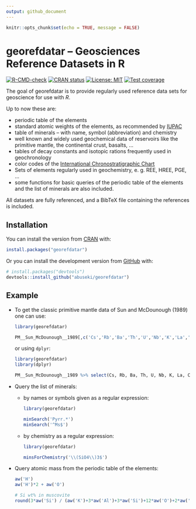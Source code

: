 ```yaml
---
output: github_document
---
```

```r
knitr::opts_chunk$set(echo = TRUE, message = FALSE)
```
# georefdatar -- Geosciences Reference Datasets in R


<!-- badges: start -->
[![R-CMD-check](https://github.com/abuseki/georefdatar/actions/workflows/R-CMD-check.yaml/badge.svg)](https://github.com/abuseki/georefdatar/actions/workflows/R-CMD-check.yaml)
[![CRAN status](https://www.r-pkg.org/badges/version/georefdatar)](https://CRAN.R-project.org/package=georefdatar)
[![License: MIT](https://img.shields.io/badge/License-MIT-yellow.svg)](https://choosealicense.com/licenses/mit/)
[![Test coverage](https://github.com/abuseki/georefdatar/actions/workflows/test-coverage.yaml/badge.svg)](https://github.com/abuseki/georefdatar/actions/workflows/test-coverage.yaml)
<!-- badges: end -->

The goal of georefdatar is to provide regularly used reference data sets for
geoscience for use with _R_.  

Up to now these are:

* periodic table of the elements
* standard atomic weights of the elements, as recommended by [IUPAC](https://iupac.org)
* table of minerals -- with name, symbol (abbreviation) and chemistry
* well known and widely used geochemical data of reservoirs like the primitive
  mantle, the continental crust, basalts, ...
* tables of decay constants and isotopic rations frequently used in
  geochronology
* color codes of the [International Chronostratigraphic Chart](https://stratigraphy.org/chart)
* Sets of elements regularly used in geochemistry, e. g. REE, HREE, PGE, ... 
* some functions for basic queries of the periodic table of the elements and the
  list of minerals are also included.

All datasets are fully referenced, and a BibTeX file containing the references is included.

## Installation

You can install the version from [CRAN](https://cran.r-project.org/) with:

``` r
install.packages("georefdatar")
```

Or you can install the development version from [GitHub](https://github.com/) with:

``` r
# install.packages("devtools")
devtools::install_github("abuseki/georefdatar")
```

## Example

* To get the classic primitive mantle data of Sun and McDounough (1989) one can use:

  ```r
  library(georefdatar)
  
  PM__Sun_McDounough__1989[,c('Cs','Rb','Ba','Th','U','Nb','K','La','Ce','Pb','Pr','Sr','P','Nd','Zr','Sm','Eu','Ti','Dy','Y','Yb','Lu')]
  ```
  
  or using `dplyr`:
  ```r
  library(georefdatar)
  library(dplyr)
  
  PM__Sun_McDounough__1989 %>% select(Cs, Rb, Ba, Th, U, Nb, K, La, Ce, Pb, Pr, Sr, P, Nd, Zr, Sm, Eu, Ti, Dy, Y, Yb, Lu)
  ```
  
* Query the list of minerals:
  * by names or symbols given as a regular expression:
    ```r
    library(georefdatar)
    
    minSearch('Pyrr.*')
    minSearch('^Ms$')
    ```
  
  * by chemistry as a regular expression:
    ```r
    library(georefdatar)

    minsForChemistry('\\(SiO4\\)3$')
    ```

* Query atomic mass from the periodic table of the elements:
  ```r
  aw('H')
  aw('H')*2 + aw('O')

  # Si wt% in muscovite
  round(3*aw('Si') / (aw('K')+3*aw('Al')+3*aw('Si')+12*aw('O')+2*aw('H')) * 100, 2)
  ```
  
